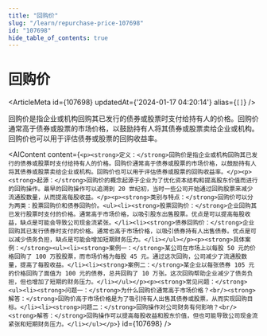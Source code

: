 ```yaml
---
title: "回购价"
slug: "/learn/repurchase-price-107698"
id: "107698"
hide_table_of_contents: true
---
```



# 回购价

<ArticleMeta id={107698} updatedAt={'2024-01-17 04:20:14'} alias={`[]`} />
<div className='border-solid border-b border-t-0 my-4 border-[var(--ifm-color-gray-300)]' />

回购价是指企业或机构回购其已发行的债券或股票时支付给持有人的价格。回购价通常高于债券或股票的市场价格，以鼓励持有人将其债券或股票卖给企业或机构。回购价也可以用于评估债券或股票的回购收益率。

<AIContent content={`<p><strong>定义：</strong>回购价是指企业或机构回购其已发行的债券或股票时支付给持有人的价格。回购价通常高于债券或股票的市场价格，以鼓励持有人将其债券或股票卖给企业或机构。回购价也可以用于评估债券或股票的回购收益率。</p><p><strong>起源：</strong>回购价的概念起源于企业为了优化资本结构和提高股东价值而进行的回购操作。最早的回购操作可以追溯到 20 世纪初，当时一些公司开始通过回购股票来减少流通股数量，从而提高每股收益。</p><p><strong>类别与特点：</strong>回购价可以分为两类：股票回购价和债券回购价。<ul><li><strong>股票回购价：</strong>企业回购其已发行股票时支付的价格。通常高于市场价格，以吸引股东出售股票。优点是可以提高每股收益，缺点是可能会导致公司现金流紧张。</li><li><strong>债券回购价：</strong>企业回购其已发行债券时支付的价格。通常也高于市场价格，以吸引债券持有人出售债券。优点是可以减少债务负担，缺点是可能会增加短期财务压力。</li></ul></p><p><strong>具体案例：</strong><ul><li><strong>案例一：</strong>某公司在市场上以每股 50 元的价格回购了 100 万股股票，而市场价格为每股 45 元。通过这次回购，公司减少了流通股数量，提高了每股收益。</li><li><strong>案例二：</strong>某企业以每张债券 105 元的价格回购了面值为 100 元的债券，总共回购了 10 万张。这次回购帮助企业减少了债务负担，但也增加了短期的财务压力。</li></ul></p><p><strong>常见问题：</strong><ul><li><strong>问题一：</strong>为什么回购价通常高于市场价格？<br/><strong>解答：</strong>回购价高于市场价格是为了吸引持有人出售其债券或股票，从而实现回购目标。</li><li><strong>问题二：</strong>回购操作对公司财务有何影响？<br/><strong>解答：</strong>回购操作可以提高每股收益和股东价值，但也可能导致公司现金流紧张和短期财务压力。</li></ul></p>`} id={107698} />
